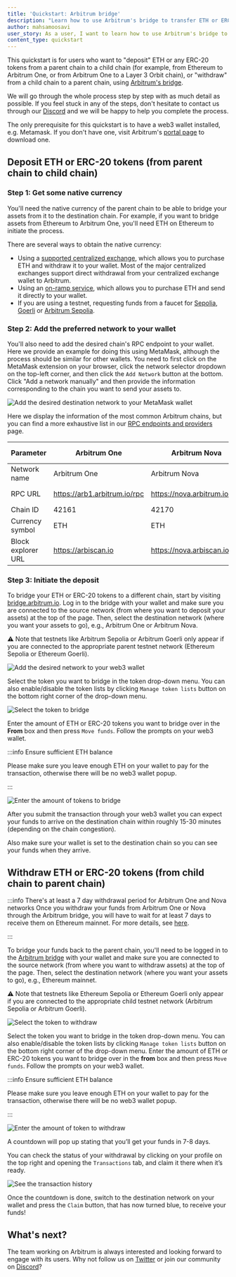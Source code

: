 ```yaml
---
title: 'Quickstart: Arbitrum bridge'
description: "Learn how to use Arbitrum's bridge to transfer ETH or ERC-20 tokens between a parent chain and a child chain"
author: mahsamoosavi
user_story: As a user, I want to learn how to use Arbitrum's bridge to transfer ETH or ERC-20 tokens between a parent chain and a child chain
content_type: quickstart
---
```


This quickstart is for users who want to "deposit" ETH or any ERC-20 tokens from a parent chain to a child chain (for example, from Ethereum to Arbitrum One, or from Arbitrum One to a Layer 3 Orbit chain), or "withdraw" from a child chain to a parent chain, using [Arbitrum's bridge](https://bridge.arbitrum.io/).

We will go through the whole process step by step with as much detail as possible. If you feel stuck in any of the steps, don't hesitate to contact us through our [Discord](https://discord.gg/arbitrum) and we will be happy to help you complete the process.

The only prerequisite for this quickstart is to have a web3 wallet installed, e.g. Metamask. If you don't have one, visit Arbitrum's [portal page](https://portal.arbitrum.io/?categories=wallet) to download one.

## Deposit ETH or ERC-20 tokens (from parent chain to child chain)

### Step 1: Get some native currency

You'll need the native currency of the parent chain to be able to bridge your assets from it to the destination chain. For example, if you want to bridge assets from Ethereum to Arbitrum One, you'll need ETH on Ethereum to initiate the process.

There are several ways to obtain the native currency:

- Using a [supported centralized exchange](https://portal.arbitrum.io/projects?chains=arbitrum-one_arbitrum-nova&subcategories=centralized-exchanges), which allows you to purchase ETH and withdraw it to your wallet. Most of the major centralized exchanges support direct withdrawal from your centralized exchange wallet to Arbitrum.
- Using an [on-ramp service](https://portal.arbitrum.io/projects?chains=arbitrum-one_arbitrum-nova&subcategories=fiat-on-ramp), which allows you to purchase ETH and send it directly to your wallet.
- If you are using a testnet, requesting funds from a faucet for [Sepolia](https://sepoliafaucet.com/), [Goerli](https://goerlifaucet.com) or [Arbitrum Sepolia](https://faucet.quicknode.com/arbitrum/sepolia).

### Step 2: Add the preferred network to your wallet

You'll also need to add the desired chain's RPC endpoint to your wallet. Here we provide an example for doing this using MetaMask, although the process should be similar for other wallets. You need to first click on the MetaMask extension on your browser, click the network selector dropdown on the top-left corner, and then click the `Add Network` button at the bottom. Click "Add a network manually" and then provide the information corresponding to the chain you want to send your assets to.

![Add the desired destination network to your MetaMask wallet](assets/getting_started_users_1.png)

Here we display the information of the most common Arbitrum chains, but you can find a more exhaustive list in our [RPC endpoints and providers](/node-running/node-providers.mdx) page.

| Parameter          | Arbitrum One                 | Arbitrum Nova                | Arbitrum Sepolia (testnet)             |
| ------------------ | ---------------------------- | ---------------------------- | -------------------------------------- |
| Network name       | Arbitrum One                 | Arbitrum Nova                | Arbitrum Sepolia                       |
| RPC URL            | https://arb1.arbitrum.io/rpc | https://nova.arbitrum.io/rpc | https://sepolia-rollup.arbitrum.io/rpc |
| Chain ID           | 42161                        | 42170                        | 421614                                 |
| Currency symbol    | ETH                          | ETH                          | SepoliaETH                             |
| Block explorer URL | https://arbiscan.io          | https://nova.arbiscan.io/    | https://sepolia.arbiscan.io            |

### Step 3: Initiate the deposit

To bridge your ETH or ERC-20 tokens to a different chain, start by visiting [bridge.arbitrum.io](https://bridge.arbitrum.io/). Log in to the bridge with your wallet and make sure you are connected to the source network (from where you want to deposit your assets) at the top of the page. Then, select the destination network (where you want your assets to go), e.g., Arbitrum One or Arbitrum Nova.

⚠️ Note that testnets like Arbitrum Sepolia or Arbitrum Goerli only appear if you are connected to the appropriate parent testnet network (Ethereum Sepolia or Ethereum Goerli).

![Add the desired network to your web3 wallet](assets/getting_started_users_2.png)

Select the token you want to bridge in the token drop-down menu. You can also enable/disable the token lists by clicking `Manage token lists` button on the bottom right corner of the drop-down menu.

![Select the token to bridge](assets/getting_started_users_3.png)

Enter the amount of ETH or ERC-20 tokens you want to bridge over in the **From** box and then press `Move funds`. Follow the prompts on your web3 wallet.

:::info Ensure sufficient ETH balance

Please make sure you leave enough ETH on your wallet to pay for the transaction, otherwise there will be no web3 wallet popup.

:::

![Enter the amount of tokens to bridge](assets/getting_started_users_4.png)

After you submit the transaction through your web3 wallet you can expect your funds to arrive on the destination chain within roughly 15-30 minutes (depending on the chain congestion).

Also make sure your wallet is set to the destination chain so you can see your funds when they arrive.

## Withdraw ETH or ERC-20 tokens (from child chain to parent chain)

:::info There's at least a 7 day withdrawal period for Arbitrum One and Nova networks
Once you withdraw your funds from Arbitrum One or Nova through the Arbitrum bridge, you will have to wait for at least 7 days to receive them on Ethereum mainnet.
For more details, see [here](https://docs.arbitrum.io/for-users/troubleshooting-users#how-long-does-it-take-before-i-receive-my-funds-when-i-initiate-withdrawal-from-arbitrum-chains-one-and-nova).

:::

To bridge your funds back to the parent chain, you'll need to be logged in to the [Arbitrum bridge](https://bridge.arbitrum.io/) with your wallet and make sure you are connected to the source network (from where you want to withdraw assets) at the top of the page. Then, select the destination network (where you want your assets to go), e.g., Ethereum mainnet.

⚠️ Note that testnets like Ethereum Sepolia or Ethereum Goerli only appear if you are connected to the appropriate child testnet network (Arbitrum Sepolia or Arbitrum Goerli).

![Select the token to withdraw](assets/getting_started_users_5.png)

Select the token you want to bridge in the token drop-down menu. You can also enable/disable the token lists by clicking `Manage token lists` button on the bottom right corner of the drop-down menu. Enter the amount of ETH or ERC-20 tokens you want to bridge over in the **from** box and then press `Move funds`. Follow the prompts on your web3 wallet.

:::info Ensure sufficient ETH balance

Please make sure you leave enough ETH on your wallet to pay for the transaction, otherwise there will be no web3 wallet popup.

:::

![Enter the amount of token to withdraw](assets/getting_started_users_6.png)

A countdown will pop up stating that you’ll get your funds in 7-8 days.

You can check the status of your withdrawal by clicking on your profile on the top right and opening the `Transactions` tab, and claim it there when it’s ready.

![See the transaction history](assets/getting_started_users_7.png)

Once the countdown is done, switch to the destination network on your wallet and press the `Claim` button, that has now turned blue, to receive your funds!

## What's next?

The team working on Arbitrum is always interested and looking forward to engage with its users. Why not follow us on [Twitter](https://twitter.com/arbitrum) or join our community on [Discord](https://discord.gg/arbitrum)?
